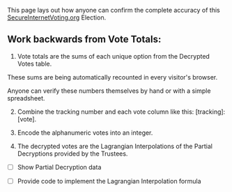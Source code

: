 This page lays out how anyone can confirm the complete accuracy of this <a href="https://secureinternetvoting.org" target="_blank">SecureInternetVoting.org</a> Election.

## Work backwards from Vote Totals:

1. Vote totals are the sums of each unique option from the Decrypted Votes table.

These sums are being automatically recounted in every visitor's browser.

Anyone can verify these numbers themselves by hand or with a simple spreadsheet.

2. Combine the tracking number and each vote column like this: [tracking]:[vote].

3. Encode the alphanumeric votes into an integer.

4. The decrypted votes are the Lagrangian Interpolations of the Partial Decryptions provided by the Trustees.

- [ ] Show Partial Decryption data

- [ ] Provide code to implement the Lagrangian Interpolation formula
